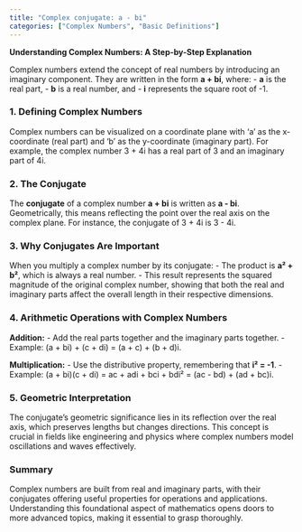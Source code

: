 ```yaml
---
title: "Complex conjugate: a - bi"
categories: ["Complex Numbers", "Basic Definitions"]
---
```




**Understanding Complex Numbers: A Step-by-Step Explanation**

Complex numbers extend the concept of real numbers by introducing an imaginary component. They are written in the form **a + bi**, where:
- **a** is the real part,
- **b** is a real number, and
- **i** represents the square root of -1.

### 1. Defining Complex Numbers

Complex numbers can be visualized on a coordinate plane with 'a' as the x-coordinate (real part) and 'b' as the y-coordinate (imaginary part). For example, the complex number 3 + 4i has a real part of 3 and an imaginary part of 4i.

### 2. The Conjugate

The **conjugate** of a complex number **a + bi** is written as **a - bi**. Geometrically, this means reflecting the point over the real axis on the complex plane. For instance, the conjugate of 3 + 4i is 3 - 4i.

### 3. Why Conjugates Are Important

When you multiply a complex number by its conjugate:
- The product is **a² + b²**, which is always a real number.
- This result represents the squared magnitude of the original complex number, showing that both the real and imaginary parts affect the overall length in their respective dimensions.

### 4. Arithmetic Operations with Complex Numbers

**Addition:**
- Add the real parts together and the imaginary parts together.
- Example: (a + bi) + (c + di) = (a + c) + (b + d)i.

**Multiplication:**
- Use the distributive property, remembering that **i² = -1**.
- Example: (a + bi)(c + di) = ac + adi + bci + bdi² = (ac - bd) + (ad + bc)i.

### 5. Geometric Interpretation

The conjugate's geometric significance lies in its reflection over the real axis, which preserves lengths but changes directions. This concept is crucial in fields like engineering and physics where complex numbers model oscillations and waves effectively.

### Summary

Complex numbers are built from real and imaginary parts, with their conjugates offering useful properties for operations and applications. Understanding this foundational aspect of mathematics opens doors to more advanced topics, making it essential to grasp thoroughly.
